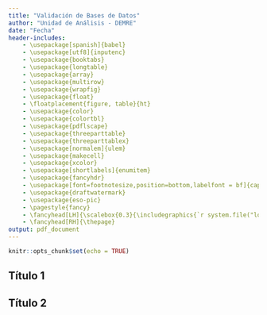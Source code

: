 ```yaml
---
title: "Validación de Bases de Datos"
author: "Unidad de Análisis - DEMRE"
date: "Fecha"
header-includes:
    - \usepackage[spanish]{babel}
    - \usepackage[utf8]{inputenc}
    - \usepackage{booktabs}
    - \usepackage{longtable}
    - \usepackage{array}
    - \usepackage{multirow}
    - \usepackage{wrapfig}
    - \usepackage{float}
    - \floatplacement{figure, table}{ht}
    - \usepackage{color}
    - \usepackage{colortbl}
    - \usepackage{pdflscape}
    - \usepackage{threeparttable}
    - \usepackage{threeparttablex}
    - \usepackage[normalem]{ulem}
    - \usepackage{makecell}
    - \usepackage{xcolor}
    - \usepackage[shortlabels]{enumitem}
    - \usepackage{fancyhdr}
    - \usepackage[font=footnotesize,position=bottom,labelfont = bf]{caption}
    - \usepackage{draftwatermark} 
    - \usepackage{eso-pic}
    - \pagestyle{fancy}
    - \fancyhead[LH]{\scalebox{0.3}{\includegraphics{`r system.file("logo/logo.png", package = "plantilla")`}}}
    - \fancyhead[RH]{\thepage}
output: pdf_document
---
```


```r
knitr::opts_chunk$set(echo = TRUE)
```

## Título 1

\newpage

## Título 2
